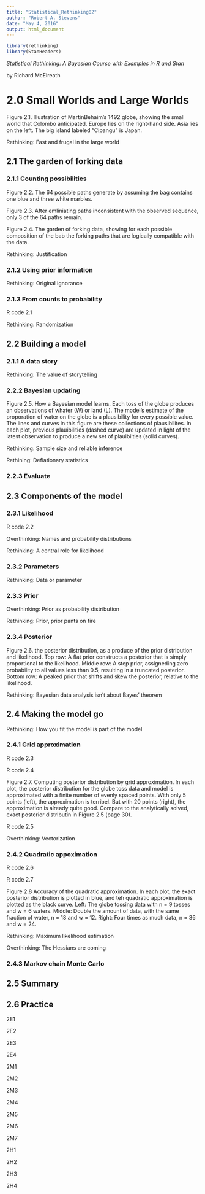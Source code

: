 ```yaml
---
title: "Statistical_Rethinking02"
author: "Robert A. Stevens"
date: "May 4, 2016"
output: html_document
---
```


```r
library(rethinking)
library(StanHeaders)
```

*Statistical Rethinking: A Bayesian Course with Examples in R and Stan*

by Richard McElreath

# 2.0 Small Worlds and Large Worlds  

Figure 2.1. Illustration of MartinBehaim's 1492 globe, showing the small world that Colombo anticipated. Europe lies on the right-hand side. Asia lies on the left. The big island labeled "Cipangu" is Japan.

Rethinking:  Fast and frugal in the large world

## 2.1 The garden of forking data  

### 2.1.1 Counting possibilities

Figure 2.2. The 64 possible paths generate by assuming the bag contains one blue and three white marbles.

Figure 2.3. After emliniating paths inconsistent with the observed sequence, only 3 of the 64 paths remain.

Figure 2.4. The garden of forking data, showing for each possible composition of the bab the forking paths that are logically compatible with the data.

Rethinking:  Justification

### 2.1.2 Using prior information

Rethinking:  Original ignorance

### 2.1.3 From counts to probability

R code 2.1

Rethinking: Randomization

## 2.2 Building a model  

### 2.1.1 A data story

Rethinking: The value of storytelling

### 2.2.2 Bayesian updating

Figure 2.5. How a Bayesian model learns. Each toss of the globe produces an observations of whater (W) or land (L). The model's estimate of the proporation of water on the globe is a plausibility for every possible value. The lines and curves in this figure are these collections of plausibilites. In each plot, previous plauibilities (dashed curve) are updated in light of the latest observation to produce a new set of plauibilties (solid curves).

Rethinking: Sample size and reliable inference

Rethining: Deflationary statistics

### 2.2.3 Evaluate

## 2.3 Components of the model

### 2.3.1 Likelihood

R code 2.2

Overthinking: Names and probability distributions

Rethinking: A central role for likelihood

### 2.3.2 Parameters

Rethinking: Data or parameter

### 2.3.3 Prior

Overthinking: Prior as probability distribution

Rethinking: Prior, prior pants on fire

### 2.3.4 Posterior

Figure 2.6. the posterior distribution, as a produce of the prior distribution and likelihood. Top row: A flat prior constructs a posterior that is simply proportional to the likelihood. Middle row: A step prior, assigneding zero probability to all values less than 0.5, resulting in a truncated posterior. Bottom row: A peaked prior that shifts and skew the posterior, relative to the likelihood.

Rethinking: Bayesian data analysis isn't about Bayes' theorem

## 2.4 Making the model go  

Rethinking: How you fit the model is part of the model

### 2.4.1 Grid approximation

R code 2.3

R code 2.4

Figure 2.7. Computing posterior distribution by grid approximation. In each plot, the posterior distribution for the globe toss data and model is approximated with a finite number of evenly spaced points. With only 5 points (left), the approximation is terribel. But with 20 points (right), the approximation is already quite good. Compare to the analytically solved, exact posterior distributin in Figure 2.5 (page 30).

R code 2.5

Overthinking: Vectorization

### 2.4.2 Quadratic appoximation

R code 2.6

R code 2.7

Figure 2.8 Accuracy of the quadratic approximation. In each plot, the exact posterior distribution is plotted in blue, and teh quadratic approximation is plotted as the black curve. Left: The globe tossing data with n = 9 tosses and w = 6 waters. Middle: Double the amount of data, with the same fraction of water, n = 18 and w = 12. Right: Four times as much data, n = 36 and w = 24.

Rethinking: Maximum likelihood estimation

Overthinking: The Hessians are coming

### 2.4.3 Markov chain Monte Carlo

## 2.5 Summary   

## 2.6 Practice   

2E1

2E2

2E3

2E4

2M1

2M2

2M3

2M4

2M5

2M6

2M7

2H1

2H2

2H3

2H4

